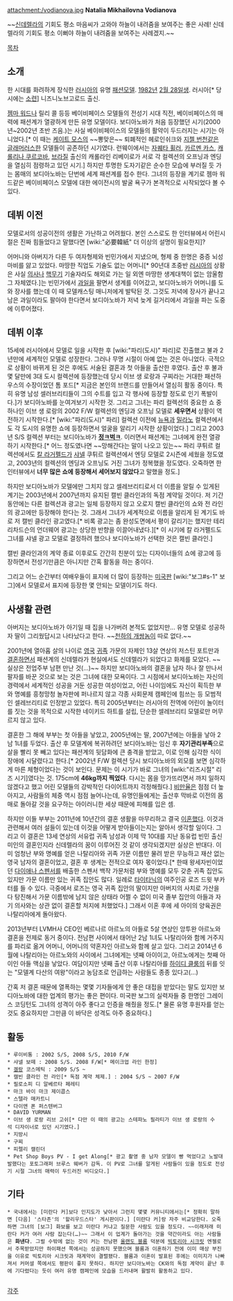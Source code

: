 attachment:/vodianova.jpg
'''Natalia Mikhailovna Vodianova'''

~~[[신데렐라]]의 기회도 평소 마음씨가 고와야 하늘이 내려줌을 보여주는 좋은 사례! 신데렐라의 기회도 평소 이뻐야 하늘이 내려줌을 보여주는 사례겠지.~~

[[목차]]
== 소개 ==
한 시대를 화려하게 장식한 [[러시아]]의 유명 [[패션모델]]. [[1982년]] [[2월 28일]]생. 러시아[* 당시에는 [[소련]]] 니즈니노브고로드 출신.

[[젬마 워드]]나 릴리 콜 등등 베이비페이스 모델들의 전성기 시대 직전, 베이비페이스의 매력에 패션계가 열광하게 만든 유명 모델이다. 보디아노바가 처음 등장했던 시기(2000년~2002년 초반 즈음.)는 사실 베이비페이스의 모델들의 활약이 두드러지는 시기는 아니었다.[* 이 때는 [[케이트 모스]]의 ~~뽕맞은~~ 퇴폐적인 헤로인쉬크와 [[지젤 번천]]같은 [[글래머]]러스한 모델들이 공존하던 시기였다. 런웨이에서는 [[자퀘타 휠러]], [[카르멘 카스]], [[캐롤리나 쿠르코바]], [[브라질]] 출신의 캐롤라인 리베이로가 서로 각 컬렉션의 오프닝과 엔딩을 열심히 점령하고 있던 시기.] 하지만 투명한 도자기같은 순수한 모습에 부러질 듯 가는 몸매의 보디아노바는 단번에 세계 패션계를 접수 한다. 그녀의 등장을 계기로 젬마 워드같은 베이비페이스 모델에 대한 에이전시의 발굴 욕구가 본격적으로 시작되었다 볼 수 있다.

== 데뷔 이전 ==
모델로서의 성공이전의 생활은 가난하고 어려웠다. 본인 스스로도 한 인터뷰에서 어린시절은 진짜 힘들었다고 말했다면 [wiki:"必要韓紙" 더 이상의 설명이 필요한지]?

어머니와 아버지가 다른 두 여자형제와 빈민가에서 지냈으며, 형제 중 한명은 중증 뇌성마비를 앓고 있었다. 마땅한 직업도 기술도 없는 어머니[* 90년대 초중반 [[러시아]]의 상황은 사실 [[의사]]나 [[핵무기]] 기술자라도 해외로 가는 일 외엔 마땅한 생계대책이 없는 암울함 그 자체였다.]는 빈민가에서 [[과일]]을 팔면서 생계를 이어갔고, 보디아노바가 어머니를 도와 장사를 했는데 이 때 모델캐스팅 매니저에게 발탁된 것. 그것도 저녁에 장사가 끝나고 남은 과일이라도 팔아야 한다면서 보디아노바가 저녁 늦게 길거리에서 과일을 파는 도중에 이루어졌다.

== 데뷔 이후 ==
15세에 러시아에서 모델로 일을 시작한 후 [wiki:"파리(도시)" 파리]로 진출했고 불과 2년만에 세계적인 모델로 성장한다. 그러나 무명 시절이 아예 없는 것은 아니었다. 극적으로 상황이 바뀌게 된 것은 후에도 서술된 결혼과 첫 아들을 출산한 후였다. 출산 후 불과 몇 달만에 3대 도시 컬렉션에 등장했는데 당시 이브 생 로랑과 구찌라는 거대한 패션하우스의 수장이었던 톰 포드[* 지금은 본인의 브랜드를 만들어서 열심히 활동 중이다. 특히 유명 남성 셀러브리티들이 그의 수트를 입고 각 행사에 등장할 정도로 인기 폭발이다.]가 보디아노바를 눈여겨보기 시작한 것. 그리고 그녀는 파리 컬렉션의 중요한 쇼 중 하나인 이브 생 로랑의 2002 F/W 컬렉션의 엔딩과 오프닝 모델로 '''세우면서''' 상황이 역전하기 시작한다.[* [wiki:"파리(도시)" 파리] 컬렉션 이전에 [[뉴욕]]과 [[밀라노]] 컬렉션에서도 각 도시의 유명한 쇼에 등장하면서 얼굴을 알리기 시작한 상황이었다.] 그리고 2003년 S/S 컬렉션 부터는 보디아노바가 '''[[정ㅋ벅ㅋ]]'''. 이러면서 패션계는 그녀에게 완전 열광하기 시작한다.[* 어느 정도였나면 ~~망해간다는 말이 나오고 있는~~ 파리 쿠튀르 컬렉션에서도 [[칼 라거펠드]]가 [[샤넬]] 쿠튀르 컬렉션에서 엔딩 모델로 2시즌에 세웠을 정도였고, 2003년의 컬렉션의 엔딩과 오프닝도 거진 그녀가 정복했을 정도였다. 오죽하면 한 인터뷰에서 '''너무 많은 쇼에 등장해서 세어보지 않았다'''고 말했을 정도.]

하지만 보디아노바가 모델에만 그치지 않고 셀레브리티로서 더 이름을 알릴 수 있게된 계기는 2003년에서 2007년까지 유지된 캘빈 클라인과의 독점 계약일 것이다. 저 기간동안에는 다른 컬렉션과 광고는 일체 등장하지 않고 오로지 캘빈 클라인의 쇼와 전 라인의 광고에만 등장해야 한다는 것. 그래서 그녀가 세계적으로 이름을 알리게 된 계기도 바로 저 캘빈 클라인 광고였다.[* 비록 광고는 좀 완성도면에서 평이 갈리기는 했지만 테리 리차드슨의 언더웨어 광고는 상당한 반향을 이끌어내냈다.][* 이 시기에 칼 라거펠드도 그녀를 샤넬 광고 모델로 결정하려 했으나 보디아노바가 선택한 것은 캘빈 클라인.]

캘빈 클라인과의 계약 종료 이후로도 간간히 친분이 있는 디자이너들의 쇼에 광고에 등장하면서 전성기만큼은 아니지만 간혹 활동을 하는 중이다.

그리고 어느 순간부터 여배우들이 표지에 더 많이 등장하는 [[미국]]판 [wiki:"보그#s-1" 보그]에서 모델로서 표지에 등장한 몇 안되는 모델이기도 하다.

== 사생활 관련 ==
아버지는 보디아노바가 아기일 때 집을 나가버려 본적도 없었지만... 유명 모델로 성공하자 딸이 그리웠답시고 나타났다고 한다. ~~[[천하의 개쌍놈]]이 따로 없다.~~

2001년에 열아홉 살의 나이로 [[영국]] [[귀족]] 가문의 자제인 13살 연상의 저스틴 포트만과 [[결혼]]하면서 패션계의 신데렐라가 현실에서도 신데렐라가 되었다고 화제를 모았다. ~~실상은 전업주부 남편 만난 것(...)~~ 하지만 보디아노바의 결혼을 남자 하나 잘 만나서 팔자를 바꾼 것으로 보는 것은 그녀에 대한 모욕이다. 그 시점에서 보디아노바는 자신의 경력에서 세계적인 성공을 거둔 성공한 여성이었고, 어린 나이임에도 자신이 획득한 부와 명예를 흥청망청 놀자판에 퍼나르지 않고 각종 사회문제 캠페인에 힘쓰는 등 모범적인 셀레브리티로 인정받고 있었다. 특히 2005년부터는 러시아의 전역에 어린이 놀이터를 짓는 것을 목적으로 시작한 네이키드 하트를 설립, 단순한 셀레브리티 모델로만 머무르지 않고 있다.

결혼한 그 해에 부부는 첫 아들을 낳았고, 2005년에는 딸, 2007년에는 아들을 낳아 2남 1녀를 두었다. 출산 후 모델계에 복귀하려던 보디아노바는 임신 후 '''자기관리부족'''으로 살을 빨리 못 빼고 있다는 패션계의 뒷담화에 큰 충격을 받았고, 이로 인해 심각한 식이장애에 시달렸다고 한다.[* 2002년 F/W 컬렉션 당시 보디아노바의 외모를 보면 심각하게 마른 체형이었다는 것이 보인다. 문제는 이 시기가 바로 그녀의 [wiki:"리즈시절" 리즈 시기]였다는 것. 175cm에 '''46kg까지 찍었다'''. 다시는 몸을 망가뜨리면서 까지 일하지 않겠다고 했고 어린 모델들의 강박적인 다이어트까지 걱정해줬다.] [[비만]]율은 점점 더 높아지고, 사람들의 체중 역시 점점 늘어나는데, 유명인들에게는 출산후 막바로 이전의 몸매로 돌아갈 것을 요구하는 아이러니한 세상 때문에 피해를 입은 셈. 

하지만 이들 부부는 2011년에 10년간의 결혼 생활을 마무리하고 결국 [[이혼]]했다. 이것과 관련해서 여러 설들이 있는데 이것을 어떻게 받아들이는지는 알아서 생각할 일이다. 그리고 이 결혼은 13세 연상의 서유럽 귀족 남성과 이제 막 10대를 지난 동유럽 빈민 출신 미인의 결혼인지라 신데렐라의 꿈이 이루어진 것 같이 생각되겠지만 실상은 반대다. 이미 엄청난 부와 명예를 얻은 나탈리아와 귀족 가문 이름만 물려 받은 무능하고 재산 없는 영국 남자의 결혼이었고, 결혼 후 생계는 전적으로 여자 몫이었다.[* 한때 왕세자빈이었던 [[다이애나 스펜서]]를 배출한 스펜서 백작 가문처럼 부와 명예를 모두 갖춘 귀족 집안도 있지만 가문 이름만 있는 귀족 집안도 많다. 일례로 [[타이타닉]]의 여주인공 로즈 드윗 부카터를 들 수 있다. 극중에서 로즈는 영국 귀족 집안의 딸이지만 아버지의 사치로 가산을 다 탕진해서 가문 이름밖에 남지 않은 상태라 어쩔 수 없이 미국 졸부 집안의 아들과 자기 의사와는 상관 없이 결혼할 처지에 처했었다.] 그래서 이혼 후에 세 아이의 양육권은 나탈리아에게 돌아왔다.

2013년부터 LVMH사 CEO인 베르나르 아르노의 아들로 5살 연상인 앙투완 아르노와 결혼을 전제로 동거 중이다. 전남편 사이에서 태어난 2남 1녀도 나탈리아와 함께 거주지를 파리로 옮겨 어머니, 어머니의 약혼자인 아르노와 함께 살고 있다. 그리고 2014년 6월에 나탈리아는 아르노와의 사이에서 그녀에게는 넷째 아이이고, 아르노에게는 첫째 아이인 아들 맥심을 낳았다. 여담이지만 넷째 출산 이후 나탈리아를 [[하이디 클룸]]의 뒤를 잇는 "모델계 다산의 여왕"이라고 농담조로 언급하는 사람들도 종종 있다고(…) 

간혹 저 결혼 때문에 열폭하는 몇몇 기자들에게 안 좋은 대접을 받았다는 말도 있지만 보디아노바에 대한 업계의 평가는 좋은 편이다. 미국판 보그의 실력자들 중 한명인 그레이스 코딩턴도 그녀의 성격이 아주 좋다고 인증을 해줬을 정도.[* 물론 유명 후원자를 얻는 것도 중요하지만 그만큼 이 바닥은 성격도 아주 중요하다.]

== 활동 ==
 * 루이비통 : 2002 S/S, 2008 S/S, 2010 F/W
 * 샤넬 보떼 : 2008 S/S. 2008 F/W[* 메이크업 라인 한정] 
 * [[겔랑]] 코스메틱 : 2009 S/S ~ 
 * 캘빈 클라인 전 라인[* 독점 계약 체제.] : 2004 S/S ~ 2007 F/W
 * 필로소피 디 알베르타 페레티
 * 마크 바이 마크 제이콥스 
 * 스텔라 매카트니 
 * 다이앤 폰 퍼스텐버그
 * DAVID YURMAN
 * 이브 생 로랑 리브 고쉬[* 다만 이 때의 광고는 스테파노 필라티가 이브 생 로랑의 수석 디자이너로 있던 시기였다.]
 * 지방시
 * 구찌
 * 피렐리 캘린더
 * Pet Shop Boys PV - I get Along[* 광고 촬영 중 남자 모델이 빵 먹었다고 노발대발했다는 포토그래퍼 브루스 웨버가 감독. 이 PV로 그녀를 알게된 사람들이 있을 정도로 전성기 시절 그녀의 매력이 두드러진 비디오다.]


== 기타 ==
 * 국내에서는 [미란다 커]보다 인지도가 낮아서 그런지 몇몇 커뮤니티에서는[* 정확히 말하면 [다음] '스타존'의 '할리우드스타' 게시판이다.] [미란다 커]랑 자주 비교당한다. 오죽하면 그녀의 [보그] 화보를 보고 미란다 커냐고 질문한 사람도 있을 정도다. ~~이래저래 미란다 커가 여러 사람 잡는다(…)~~ 그래서 이 업계가 돌아가는 것을 약간이라도 아는 사람들은 '''화낸다'''. 그럴 수밖에 없는 것이 커는 전남편 [[올랜도 블룸]] 덕분에 [[빅토리아 시크릿]] 엔젤로서 주목받았지만 하이패션 쪽에서는 성공하지 못했으며 블룸과 이혼하기 전에 이미 매상 부진을 이유로 빅토리아 시크릿과 재계약이 결렬됐다. 블룸과 이혼이 발표된 후에는 이미지가 나빠져서 커머셜 쪽에서도 평판이 좋지 못하다. 하지만 보디아노바는 CK와의 독점 계약이 끝난 후에 기다렸다는 듯이 여러 유명 캠페인에 모습을 드러내며 활발히 활동하고 있다. 
  
[[각주]]

